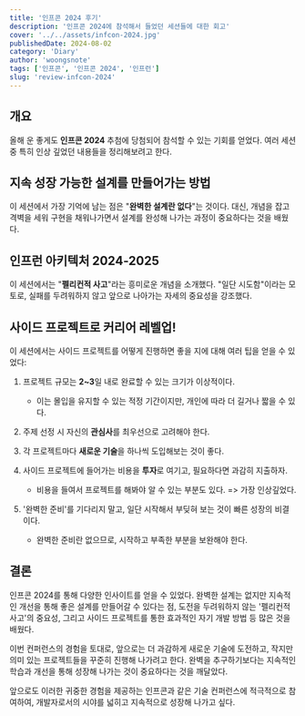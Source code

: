 ```yaml
---
title: '인프콘 2024 후기'
description: '인프콘 2024에 참석해서 들었던 세션들에 대한 회고'
cover: '../../assets/infcon-2024.jpg'
publishedDate: 2024-08-02
category: 'Diary'
author: 'woongsnote'
tags: ['인프콘', '인프콘 2024', '인프런']
slug: 'review-infcon-2024'
---
```


## 개요

올해 운 좋게도 **인프콘 2024** 추첨에 당첨되어 참석할 수 있는 기회를 얻었다. 여러 세션 중 특히 인상 깊었던 내용들을 정리해보려고 한다.

## 지속 성장 가능한 설계를 만들어가는 방법

이 세션에서 가장 기억에 남는 점은 "**완벽한 설계란 없다**"는 것이다. 대신, 개념을 잡고 격벽을 세워 구현을 채워나가면서 설계를 완성해 나가는 과정이 중요하다는 것을 배웠다.
  
## 인프런 아키텍처 2024-2025

이 세션에서는 "**펠리컨적 사고**"라는 흥미로운 개념을 소개했다. "일단 시도함"이라는 모토로, 실패를 두려워하지 않고 앞으로 나아가는 자세의 중요성을 강조했다.

## 사이드 프로젝트로 커리어 레벨업!

이 세션에서는 사이드 프로젝트를 어떻게 진행하면 좋을 지에 대해 여러 팁을 얻을 수 있었다:

1. 프로젝트 규모는 **2~3**일 내로 완료할 수 있는 크기가 이상적이다.

   - 이는 몰입을 유지할 수 있는 적정 기간이지만, 개인에 따라 더 길거나 짧을 수 있다.

2. 주제 선정 시 자신의 **관심사**를 최우선으로 고려해야 한다.

3. 각 프로젝트마다 **새로운 기술**을 하나씩 도입해보는 것이 좋다.

4. 사이드 프로젝트에 들어가는 비용을 **투자**로 여기고, 필요하다면 과감히 지출하자.

   - 비용을 들여서 프로젝트를 해봐야 알 수 있는 부분도 있다. => 가장 인상깊었다.

5. '완벽한 준비'를 기다리지 말고, 일단 시작해서 부딪혀 보는 것이 빠른 성장의 비결이다.

    - 완벽한 준비란 없으므로, 시작하고 부족한 부분을 보완해야 한다.

## 결론

인프콘 2024를 통해 다양한 인사이트를 얻을 수 있었다. 완벽한 설계는 없지만 지속적인 개선을 통해 좋은 설계를 만들어갈 수 있다는 점, 도전을 두려워하지 않는 '펠리컨적 사고'의 중요성, 그리고 사이드 프로젝트를 통한 효과적인 자기 개발 방법 등 많은 것을 배웠다.

이번 컨퍼런스의 경험을 토대로, 앞으로는 더 과감하게 새로운 기술에 도전하고, 작지만 의미 있는 프로젝트들을 꾸준히 진행해 나가려고 한다. 완벽을 추구하기보다는 지속적인 학습과 개선을 통해 성장해 나가는 것이 중요하다는 것을 깨달았다.

앞으로도 이러한 귀중한 경험을 제공하는 인프콘과 같은 기술 컨퍼런스에 적극적으로 참여하여, 개발자로서의 시야를 넓히고 지속적으로 성장해 나가고 싶다.
